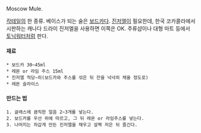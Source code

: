 Moscow Mule.

[[칵테일]]의 한 종류. 베이스가 되는 술은 [[보드카]]다. [[진저엘]]이 필요한데, 한국 코카콜라에서 시판하는 캐나다 드라이 진저엘을 사용하면 이쪽은 OK. 주류샵이나 대형 마트 등에서 [[토닉워터]]처럼 판다.

==== 재료 ====
 * 보드카 30~45ml
 * 레몬 or 라임 주스 15ml
 * 진저엘 적당~히(보드카와 주스를 섞은 뒤 잔을 넉넉히 채울 정도로)
 * 레몬 슬라이스

==== 만드는 법 ====
 1. 글래스에 큼직한 얼음 2~3개를 넣는다.
 2. 보드카를 우선 위에 따르고, 그 뒤 레몬 or 라임주스를 넣는다.
 3. 나머지는 차갑게 만든 진저엘을 채우고 살짝 저은 뒤 즐긴다.
